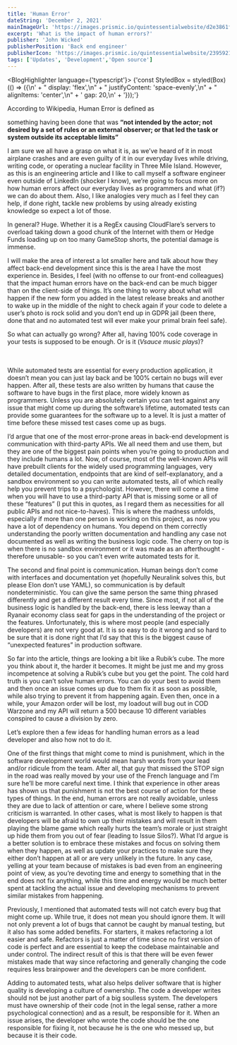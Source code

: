 ```yaml
---
title: 'Human Error'
dateString: 'December 2, 2021'
mainImageUrl: 'https://images.prismic.io/quintessentialwebsite/d2e3861f-b00a-4d00-938a-b22dfe9978dd_FB+LD.png?auto=format%2Ccompress&fit=max&q=50&w=1700&h=956'
excerpt: 'What is the impact of human errors?'
publisher: 'John Wicked'
publisherPosition: 'Back end engineer'
publisherIcon: 'https://images.prismic.io/quintessentialwebsite/2395921e-1b1b-4154-9e33-44970ae03d32_1_yFBGWR50zTc9S4PreOh6fw+%281%29.jpeg?auto=format%2Ccompress&fit=max&q=50'
tags: ['Updates', 'Development','Open source']
---
```

<BlogHeaderComponent
  title={title}
  dateString={dateString}
  mainImageUrl={mainImageUrl}
  publisher={publisher}
  publisherIcon={publisherIcon}
  publisherPosition={publisherPosition}
/>

<BlogHighlighter language={'typescript'}>
        {'const StyledBox = styled(Box)(() => ({\n' +
                  "  display: 'flex',\n" +
                  "  justifyContent: 'space-evenly',\n" +
                  "  alignItems: 'center',\n" +
                  '  gap: 20,\n' +
                  '}));'}
</BlogHighlighter>
  <p>
According to Wikipedia, Human Error is defined as

something having been done that was <strong>“not intended by the actor; not desired by a set
 of rules or an external observer; or that led the task or system outside its acceptable limits”</strong>

I am sure we all have a grasp on what it is, as we’ve heard of it in most airplane crashes and are even guilty of it in our everyday lives while driving, writing code, or operating a nuclear facility in Three Mile Island. However, as this is an engineering article and I like to call myself a software engineer even outside of LinkedIn (shocker I know), we’re going to focus more on how human errors affect our everyday lives as programmers and what (if?) we can do about them. Also, I like analogies very much as I feel they can help, if done right, tackle new problems by using already existing knowledge so expect a lot of those.
  </p>
<SectionItemComponent topic='What is the impact of human errors?'>
<p>
In general? Huge. Whether it is a RegEx causing CloudFlare’s servers to overload taking down a good chunk of the Internet with them or Hedge Funds loading up on too many GameStop shorts, the potential damage is immense.

I will make the area of interest a lot smaller here and talk about how they affect back-end development since this is the area I have the most experience in. Besides, I feel (with no offense to our front-end colleagues) that the impact human errors have on the back-end can be much bigger than on the client-side of things. It’s one thing to worry about what will happen if the new form you added in the latest release breaks and another to wake up in the middle of the night to check again if your code to delete a user’s photo is rock solid and you don’t end up in GDPR jail (been there, done that and no automated test will ever make your primal brain feel safe).

So what can actually go wrong? After all, having 100% code coverage in your tests is supposed to be enough. Or is it (*Vsauce music plays*)?

</p>
<BlogImageContainer maxWidth={'800px'} subTitle={'Automated tests are essential but can’t guarantee everything always works'} src={"https://prismic-io.s3.amazonaws.com/quintessentialwebsite/69412402-6813-4ad9-ba80-4a74f7a8db22_4xrnk8+2.jpg"} />
<br/><br/>
While automated tests are essential for every production application, it doesn’t mean you can just lay back and be 100% certain no bugs will ever happen. After all, these tests are also written by humans that cause the software to have bugs in the first place, more widely known as programmers. Unless you are absolutely certain you can test against any issue that might come up during the software’s lifetime, automated tests can provide some guarantees for the software up to a level. It is just a matter of time before these missed test cases come up as bugs.

I’d argue that one of the most error-prone areas in back-end development is communication with third-party APIs. We all need them and use them, but they are one of the biggest pain points when you’re going to production and they include humans a lot. Now, of course, most of the well-known APIs will have prebuilt clients for the widely used programming languages, very detailed documentation, endpoints that are kind of self-explanatory, and a sandbox environment so you can write automated tests, all of which really help you prevent trips to a psychologist. However, there will come a time when you will have to use a third-party API that is missing some or all of these “features” (I put this in quotes, as I regard them as necessities for all public APIs and not nice-to-haves). This is where the madness unfolds, especially if more than one person is working on this project, as now you have a lot of dependency on humans. You depend on them correctly understanding the poorly written documentation and handling any case not documented as well as writing the business logic code. The cherry on top is when there is no sandbox environment or it was made as an afterthought -therefore unusable- so you can’t even write automated tests for it.

The second and final point is communication. Human beings don’t come with interfaces and documentation yet (hopefully Neuralink solves this, but please Elon don’t use YAML), so communication is by default nondeterministic. You can give the same person the same thing phrased differently and get a different result every time. Since most, if not all of the business logic is handled by the back-end, there is less leeway than a Ryanair economy class seat for gaps in the understanding of the project or the features. Unfortunately, this is where most people (and especially developers) are not very good at. It is so easy to do it wrong and so hard to be sure that it is done right that I’d say that this is the biggest cause of “unexpected features” in production software.

</SectionItemComponent>
<SectionItemComponent topic='Will it be fixed when Homo Sapiens stable is released?'>
  So far into the article, things are looking a bit like a Rubik’s cube. The more you think about it, the harder it becomes. It might be just me and my gross incompetence at solving a Rubik’s cube but you get the point. The cold hard truth is you can’t solve human errors. You can do your best to avoid them and then once an issue comes up due to them fix it as soon as possible, while also trying to prevent it from happening again. Even then, once in a while, your Amazon order will be lost, my loadout will bug out in COD Warzone and my API will return a 500 because 10 different variables conspired to cause a division by zero.

  Let’s explore then a few ideas for handling human errors as a lead developer and also how not to do it.

  One of the first things that might come to mind is punishment, which in the software development world would mean harsh words from your lead and/or ridicule from the team. After all, that guy that missed the STOP sign in the road was really moved by your use of the French language and I’m sure he’ll be more careful next time. I think that experience in other areas has shown us that punishment is not the best course of action for these types of things. In the end, human errors are not really avoidable, unless they are due to lack of attention or care, where I believe some strong criticism is warranted. In other cases, what is most likely to happen is that developers will be afraid to own up their mistakes and will result in them playing the blame game which really hurts the team’s morale or just straight up hide them from you out of fear (leading to Issue Silos?). What I’d argue is a better solution is to embrace these mistakes and focus on solving them when they happen, as well as update your practices to make sure they either don’t happen at all or are very unlikely in the future. In any case, yelling at your team because of mistakes is bad even from an engineering point of view, as you’re devoting time and energy to something that in the end does not fix anything, while this time and energy would be much better spent at tackling the actual issue and developing mechanisms to prevent similar mistakes from happening.

  Previously, I mentioned that automated tests will not catch every bug that might come up. While true, it does not mean you should ignore them. It will not only prevent a lot of bugs that cannot be caught by manual testing, but it also has some added benefits. For starters, it makes refactoring a lot easier and safe. Refactors is just a matter of time since no first version of code is perfect and are essential to keep the codebase maintainable and under control. The indirect result of this is that there will be even fewer mistakes made that way since refactoring and generally changing the code requires less brainpower and the developers can be more confident.

  Adding to automated tests, what also helps deliver software that is higher quality is developing a culture of ownership. The code a developer writes should not be just another part of a big soulless system. The developers must have ownership of their code (not in the legal sense, rather a more psychological connection) and as a result, be responsible for it. When an issue arises, the developer who wrote the code should be the one responsible for fixing it, not because he is the one who messed up, but because it is their code.
</SectionItemComponent>
